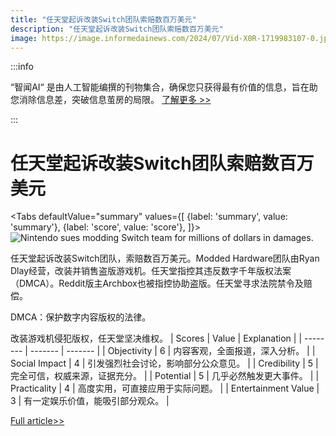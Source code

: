 ```yaml
---
title: "任天堂起诉改装Switch团队索赔数百万美元"
description: "任天堂起诉改装Switch团队索赔数百万美元"
image: https://image.informedainews.com/2024/07/Vid-X0R-1719983107-0.jpg
---
```



:::info

“智闻AI“ 是由人工智能编撰的刊物集合，确保您只获得最有价值的信息，旨在助您消除信息差，突破信息茧房的局限。  [了解更多 >>](/)

:::

# 任天堂起诉改装Switch团队索赔数百万美元


<Tabs
	defaultValue="summary"
	values={[
	{label: 'summary', value: 'summary'},
	{label: 'score', value: 'score'},
]}>
<TabItem value="summary">
<img
  src="https://image.informedainews.com/2024/07/Vid-X0R-1719983107-0.jpg"
  alt="Nintendo sues modding Switch team for millions of dollars in damages."
/>



任天堂起诉改装Switch团队，索赔数百万美元。Modded Hardware团队由Ryan Dlay经营，改装并销售盗版游戏机。任天堂指控其违反数字千年版权法案（DMCA）。Reddit版主Archbox也被指控协助盗版。任天堂寻求法院禁令及赔偿。

DMCA：保护数字内容版权的法律。

改装游戏机侵犯版权，任天堂坚决维权。
</TabItem>
<TabItem value="score">
	| Scores     | Value   | Explanation |
	| -------- | ------- | ------- |
	| Objectivity  | 6    | 内容客观，全面报道，深入分析。    |
	| Social Impact | 4     | 引发强烈社会讨论，影响部分公众意见。    |
	| Credibility    | 5    | 完全可信，权威来源，证据充分。    |
	| Potential    | 5    | 几乎必然触发更大事件。    |
	| Practicality    | 4    | 高度实用，可直接应用于实际问题。    |
	| Entertainment Value    | 3    | 有一定娱乐价值，能吸引部分观众。    |
</TabItem>
</Tabs>

[Full article>>](https://www.cnbeta.com.tw/articles/game/1436849.htm)
